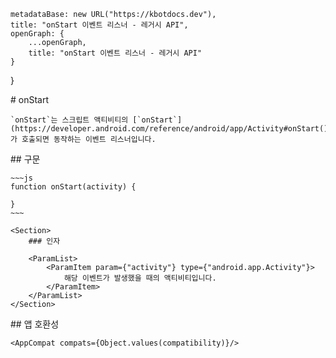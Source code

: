 
    metadataBase: new URL("https://kbotdocs.dev"),
    title: "onStart 이벤트 리스너 - 레거시 API",
    openGraph: {
        ...openGraph,
        title: "onStart 이벤트 리스너 - 레거시 API"
    }
}

<Section>
    # onStart

    `onStart`는 스크립트 액티비티의 [`onStart`](https://developer.android.com/reference/android/app/Activity#onStart())가 호출되면 동작하는 이벤트 리스너입니다.
</Section>
<Section>
    ## 구문

    ~~~js
    function onStart(activity) {

    }
    ~~~

    <Section>
        ### 인자

        <ParamList>
            <ParamItem param={"activity"} type={"android.app.Activity"}>
                해당 이벤트가 발생했을 때의 액티비티입니다.
            </ParamItem>
        </ParamList>
    </Section>
</Section>
<Section>
    ## 앱 호환성

    <AppCompat compats={Object.values(compatibility)}/>
</Section>